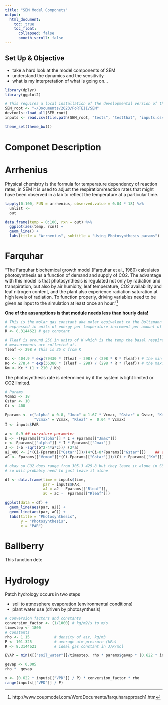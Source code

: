 ```yaml
---
title: "SEM Model Componets"
output:
  html_document:
    toc: true
    toc_float:
      collapsed: false
      smooth_scroll: false
---
```


## Set Up & Objective 

* take a hard look at the model components of SEM 
* understand the dynamics and the sensitivity
* what is my interpretation of what is going on... 


```r
library(dplyr)
library(ggplot2)

# This requires a local installation of the developmental version of the package
SEM_root <- "~/Documents/2023/FoRTEII/SEM"
devtools::load_all(SEM_root)
inputs <- read.csv(file.path(SEM_root, "tests", "testthat", "inputs.csv"))

theme_set(theme_bw())
```

# Componet Description

# Arrhenius

Physical chemistry is the formula for temperature dependency of reaction rates, in SEM it is used to 
adjust the respiration/reaction rates that might have been observed in a lab to reflect the temperature
at a particular time. 

```r
lapply(0:100, FUN = arrhenius, observed.value = 0.04 * 18) %>% 
  unlist -> 
  out

data.frame(temp = 0:100, rxn = out) %>% 
  ggplot(aes(temp, rxn)) + 
  geom_line() + 
  labs(title = "Arrhenius", subtitle = "Using Photosynthesis params")

```


# Farquhar


"The Farquhar biochemical growth model (Farquhar et al., 1980) calculates photosynthesis as a function of demand and supply of CO2. The advantage with this model is that photosynthesis is regulated not only by radiation and transpiration, but also by air humidity, leaf temperature, CO2 availability and leaf nitrogen content, and the plant also experience radiation saturation at high levels of radiation. To function properly, driving variables need to be given as input to the simulation at least once an hour."^[http://www.coupmodel.com/WordDocuments/farquharapproach1.htm]

**One of the assumptions is that module needs less than hourly data!**

```r
# This is the molar gas constant aka molar equivalent to the Boltzmann constant,
# expressed in units of energy per temperature increment per amount of substance
R <- 8.3144621 # gas constant

# Tleaf is around 25C in units of K which is the temp the basal respiration 
# measurements are collected at. 
Tleaf <- 298 # this is 25 C from K 

Kc <- 404.9 * exp(79430 * (Tleaf - 298) / (298 * R * Tleaf)) # the min 
Ko <- 278.4 * exp(36380 * (Tleaf - 298) / (298 * R * Tleaf)) # the max?? 
Km <- Kc * (1 + 210 / Ko)
```

The photosynthesis rate is determined by if the system is light limited or CO2 limited. 

```r
# Params
Vcmax <- 18
Gstar <- 10 
Ci <- 400

Fparams <- c("alpha" = 0.8, "Jmax" = 1.67 * Vcmax, "Gstar" = Gstar, "Km" = Km,
             "Vcmax" = Vcmax, "Rleaf" =  0.04 * Vcmax)  
I <- inputs$PAR

a <- 0.9 ## curvature parameter
b <- -(Fparams[["alpha"]] * I + Fparams[["Jmax"]])
c <- Fparams[["alpha"]] * I * Fparams[["Jmax"]]
J <- (-b -sqrt(b^2-4*a*c))/ (2*a)
aJ_400 <- J*(Ci-Fparams[["Gstar"]])/(4*Ci+8*Fparams[["Gstar"]])    ## electron transport limited without covariates
aC <- Fparams[["Vcmax"]]*(Ci-Fparams[["Gstar"]])/(Ci + Fparams[["Km"]])  

# okay so CO2 does range from 305.3 429.8 but they leave it alone in SEM so much be assumed to be constant
# so will probably need to just leave it alone

df <- data.frame(time = inputs$time, 
                 par = inputs$PAR, 
                 aJ = aJ - Fparams[["Rleaf"]], 
                 aC = aC -  Fparams[["Rleaf"]])

ggplot(data = df) + 
  geom_line(aes(par, aJ)) + 
  geom_line(aes(par, aC)) + 
  labs(title = "Photosynthesis", 
       y = "Photosynthesis", 
       x = "PAR")

```
# Ballberry

This function dete

# Hydrology 

Patch hydrology occurs in two steps 

* soil to atmosphere evaporation (environmental conditions)
* plant water use (driven by photosynthesis) 


```r
# Conversion factors and constants 
conversion_factor <- (1/1000) # kg/m2/s to m/s
timestep <- 1800
# Constants
rho <- 1.15           # density of air, kg/m3 
P <- 101.325          # average atm pressure (kPa)
R <- 8.3144621        # ideal gas constant in J/K/mol

EVAP = min(X[["soil_water"]]/timestep, rho * params$gevap * (0.622 * inputs[["VPD"]] / P) * conversion_factor)  
```



```r
gevap <- 0.005  
rho *  gevap

x <- (0.622 * inputs[["VPD"]] / P) * conversion_factor * rho
range(inputs[["VPD"]] / P)


```

